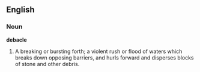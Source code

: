 ==English==

===Noun===

'''debacle'''

#A breaking or bursting forth; a violent rush or flood of waters which breaks down opposing barriers, and hurls forward and disperses blocks of stone and other debris.